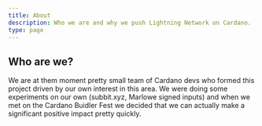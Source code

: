 ```yaml
---
title: About
description: Who we are and why we push Lightning Network on Cardano.
type: page
---
```


## Who are we?

We are at them moment pretty small team of Cardano devs who formed this project driven by our own interest in this area. We were doing some experiments on our own (subbit.xyz, Marlowe signed inputs) and when we met on the Cardano Buidler Fest we decided that we can actually make a significant positive impact pretty quickly.

